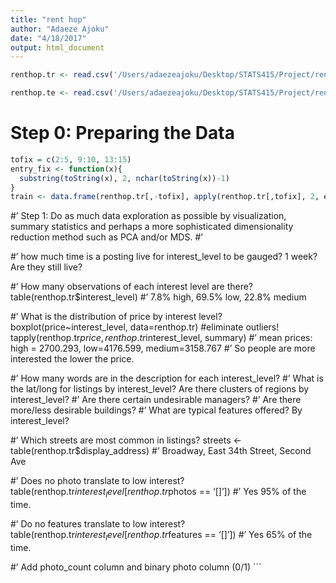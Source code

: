 ```yaml
---
title: "rent hop"
author: "Adaeze Ajoku"
date: "4/18/2017"
output: html_document
---
```


```r
renthop.tr <- read.csv('/Users/adaezeajoku/Desktop/STATS415/Project/renthop_tr.csv')

renthop.te <- read.csv('/Users/adaezeajoku/Desktop/STATS415/Project/renthop_te.csv')
```

# Step 0: Preparing the Data
```r
tofix = c(2:5, 9:10, 13:15)
entry_fix <- function(x){
  substring(toString(x), 2, nchar(toString(x))-1)
}
train <- data.frame(renthop.tr[,-tofix], apply(renthop.tr[,tofix], 2, entry_fix))

```
#' Step 1: Do as much data exploration as possible by visualization, summary statistics and perhaps a more sophisticated dimensionality reduction method such as PCA and/or MDS. 
#' 

#' how much time is a posting live for interest_level to be gauged? 1 week? Are they still live?

#' How many observations of each interest level are there?
table(renthop.tr$interest_level)
#' 7.8% high, 69.5% low, 22.8% medium

#' What is the distribution of price by interest level?
boxplot(price~interest_level, data=renthop.tr) #eliminate outliers!
tapply(renthop.tr$price, renthop.tr$interest_level, summary)
#' mean prices: high = 2700.293, low=4176.599, medium=3158.767
#' So people are more interested the lower the price.

#' How many words are in the description for each interest_level?
#' What is the lat/long for listings by interest_level? Are there clusters of regions by interest_level?
#' Are there certain undesirable managers?
#' Are there more/less desirable buildings?
#' What are typical features offered? By interest_level?

#' Which streets are most common in listings?
streets <- table(renthop.tr$display_address)
#' Broadway, East 34th Street, Second Ave

#' Does no photo translate to low interest?
table(renthop.tr$interest_level[renthop.tr$photos == '[]'])
#' Yes 95% of the time.

#' Do no features translate to low interest?
table(renthop.tr$interest_level[renthop.tr$features == '[]'])
#' Yes 65% of the time.

#' Add photo_count column and binary photo column (0/1)
```


